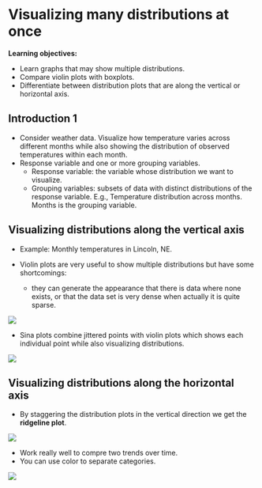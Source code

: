 # Visualizing many distributions at once

**Learning objectives:**

- Learn graphs that may show multiple distributions. 
- Compare violin plots with boxplots. 
- Differentiate between distribution plots that are along the vertical or horizontal axis. 

## Introduction 1 {-}

- Consider weather data. Visualize how temperature varies across different months while also showing the distribution of observed temperatures within each month.  
- Response variable and one or more grouping variables. 
  - Response variable: the variable whose distribution we want to visualize. 
  - Grouping variables: subsets of data with distinct distributions of the response variable. E.g., Temperature distribution across months. Months is the grouping variable. 
  

## Visualizing distributions along the vertical axis {-}

- Example: Monthly temperatures in Lincoln, NE. 

- Violin plots are very useful to show multiple distributions but have some shortcomings: 
  - they can generate the appearance that there is data where none exists, or that the data set is very dense when actually it is quite sparse. 

![](images/fig9_05.png)

- Sina plots combine jittered points with violin plots which shows each individual point while also visualizing distributions. 

![](images/fig9_08.png)

## Visualizing distributions along the horizontal axis {-}

- By staggering the distribution plots in the vertical direction we get the **ridgeline plot**. 

![](images/fig9_09.png)

- Work really well to compre two trends over time. 
- You can use color to separate categories. 

![](images/fig9_12.png)
